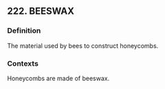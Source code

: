 ## 222. BEESWAX
### Definition
The material used by bees to construct honeycombs.

### Contexts
Honeycombs are made of beeswax.

